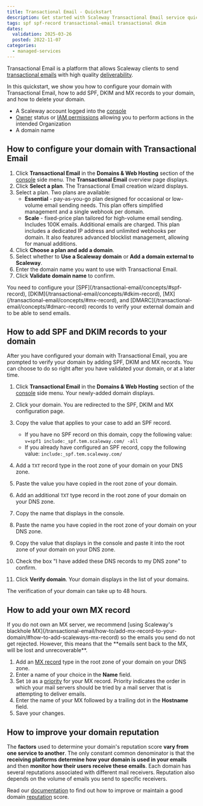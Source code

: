 ```yaml
---
title: Transactional Email - Quickstart
description: Get started with Scaleway Transactional Email service quickly and efficiently.
tags: spf spf-record transactional-email transactional dkim
dates:
  validation: 2025-03-26
  posted: 2022-11-07
categories:
  - managed-services
---
```




Transactional Email is a platform that allows Scaleway clients to send [transactional emails](/transactional-email/concepts/#transactional-email) with high quality [deliverability](/transactional-email/concepts/#deliverability).

In this quickstart, we show you how to configure your domain with Transactional Email, how to add SPF, DKIM and MX records to your domain, and how to delete your domain.

<Requirements />

- A Scaleway account logged into the [console](https://console.scaleway.com)
- [Owner](/iam/concepts/#owner) status or [IAM permissions](/iam/concepts/#permission) allowing you to perform actions in the intended Organization
- A domain name

## How to configure your domain with Transactional Email

1. Click **Transactional Email** in the **Domains & Web Hosting** section of the [console](https://console.scaleway.com/) side menu. The **Transactional Email** overview page displays.
2. Click **Select a plan**. The Transactional Email creation wizard displays.
3. Select a plan. Two plans are available:
    - **Essential** - pay-as-you-go plan designed for occasional or low-volume email sending needs. This plan offers simplified management and a single webhook per domain.
    - **Scale** - fixed-price plan tailored for high-volume email sending. Includes 100K emails. Additional emails are charged. This plan includes a dedicated IP address and unlimited webhooks per domain. It also features advanced blocklist management, allowing for manual additions.
4. Click **Choose a plan and add a domain**.
5. Select whether to **Use a Scaleway domain** or **Add a domain external to Scaleway**.
6. Enter the domain name you want to use with Transactional Email.
7. Click **Validate domain name** to confirm.

<Message type="important">
 You need to configure your [SPF](/transactional-email/concepts/#spf-record), [DKIM](/transactional-email/concepts/#dkim-record), [MX](/transactional-email/concepts/#mx-record), and [DMARC](/transactional-email/concepts/#dmarc-record) records to verify your external domain and to be able to send emails.
</Message>

## How to add SPF and DKIM records to your domain

After you have configured your domain with Transactional Email, you are prompted to verify your domain by adding SPF, DKIM and MX records. You can choose to do so right after you have validated your domain, or at a later time.

1. Click **Transactional Email** in the **Domains & Web Hosting** section of the [console](https://console.scaleway.com/) side menu. Your newly-added domain displays.
2. Click your domain. You are redirected to the SPF, DKIM and MX configuration page.
3. Copy the value that applies to your case to add an SPF record.
    <Message type="important">
     - If you have no SPF record on this domain, copy the following value: `v=spf1 include:_spf.tem.scaleway.com/ -all`
     - If you already have configured an SPF record, copy the following value: `include:_spf.tem.scaleway.com/`
    </Message>

4. Add a `TXT` record type in the root zone of your domain on your DNS zone.
5. Paste the value you have copied in the root zone of your domain.
6. Add an additional `TXT` type record in the root zone of your domain on your DNS zone.
7. Copy the name that displays in the console.
    <Lightbox image={image} alt="" />
8. Paste the name you have copied in the root zone of your domain on your DNS zone.
9. Copy the value that displays in the console and paste it into the root zone of your domain on your DNS zone.
    <Lightbox image={image2} alt="" />
10. Check the box "I have added these DNS records to my DNS zone" to confirm.
11. Click **Verify domain**. Your domain displays in the list of your domains.

<Message type="note">
 The verification of your domain can take up to 48 hours.
</Message>

## How to add your own MX record

<Message type="important">
  If you do not own an MX server, we recommend [using Scaleway's blackhole MX](/transactional-email/how-to/add-mx-record-to-your-domain/#how-to-add-scaleways-mx-record) so the emails you send do not get rejected. However, this means that the **emails sent back to the MX, will be lost and unrecoverable**.
</Message>

1. Add an [MX record](/transactional-email/concepts/#mx-record) type in the root zone of your domain on your DNS zone.
2. Enter a name of your choice in the **Name** field.
3. Set `10` as a [priority](/transactional-email/concepts/#priority) for your MX record.
    <Message type="note">
     Priority indicates the order in which your mail servers should be tried by a mail server that is attempting to deliver emails.
    </Message>
4. Enter the name of your MX followed by a trailing dot in the **Hostname** field.
5. Save your changes.

## How to improve your domain reputation

The **factors** used to determine your domain's reputation score **vary from one service to another**.
The only constant common denominator is that the **receiving platforms determine how your domain is used in your emails** and then **monitor how their users receive these emails**.
Each domain has several reputations associated with different mail receivers. Reputation also depends on the volume of emails you send to specific receivers.

Read our [documentation](/transactional-email/reference-content/understanding-tem-reputation-score/) to find out how to improve or maintain a good domain [reputation](/transactional-email/concepts/#reputation-score) score.